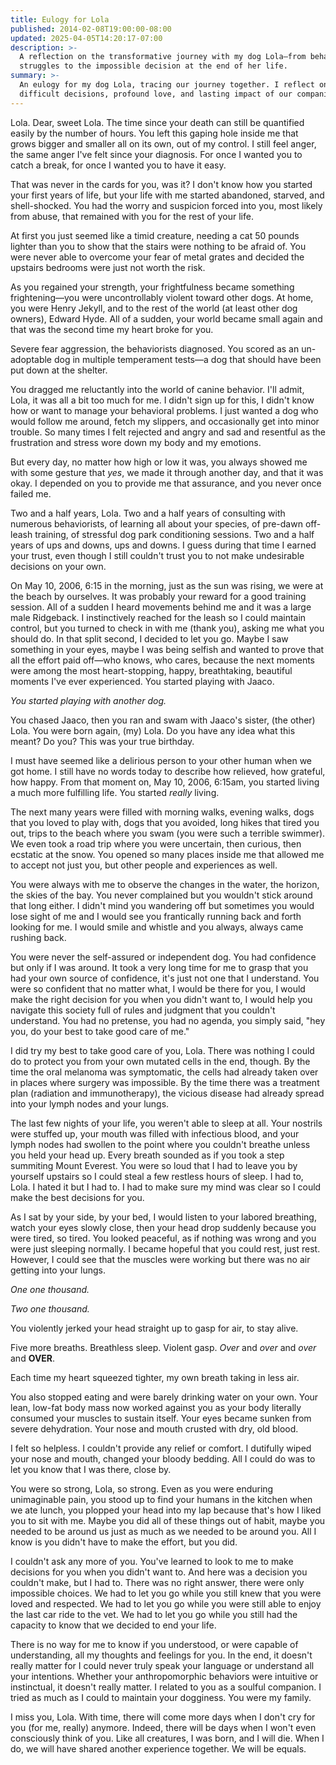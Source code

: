 ```yaml
---
title: Eulogy for Lola
published: 2014-02-08T19:00:00-08:00
updated: 2025-04-05T14:20:17-07:00
description: >-
  A reflection on the transformative journey with my dog Lola—from behavioral
  struggles to the impossible decision at the end of her life.
summary: >-
  An eulogy for my dog Lola, tracing our journey together. I reflect on the
  difficult decisions, profound love, and lasting impact of our companionship.
---
```


Lola. Dear, sweet Lola. The time since your death can still be quantified easily by the number of hours. You left this gaping hole inside me that grows bigger and smaller all on its own, out of my control. I still feel anger, the same anger I've felt since your diagnosis. For once I wanted you to catch a break, for once I wanted you to have it easy.

That was never in the cards for you, was it? I don't know how you started your first years of life, but your life with me started abandoned, starved, and shell-shocked. You had the worry and suspicion forced into you, most likely from abuse, that remained with you for the rest of your life.

At first you just seemed like a timid creature, needing a cat 50 pounds lighter than you to show that the stairs were nothing to be afraid of. You were never able to overcome your fear of metal grates and decided the upstairs bedrooms were just not worth the risk.

As you regained your strength, your frightfulness became something frightening—you were uncontrollably violent toward other dogs. At home, you were Henry Jekyll, and to the rest of the world (at least other dog owners), Edward Hyde. All of a sudden, your world became small again and that was the second time my heart broke for you.

Severe fear aggression, the behaviorists diagnosed. You scored as an un-adoptable dog in multiple temperament tests—a dog that should have been put down at the shelter.

You dragged me reluctantly into the world of canine behavior. I'll admit, Lola, it was all a bit too much for me. I didn't sign up for this, I didn't know how or want to manage your behavioral problems. I just wanted a dog who would follow me around, fetch my slippers, and occasionally get into minor trouble. So many times I felt rejected and angry and sad and resentful as the frustration and stress wore down my body and my emotions.

But every day, no matter how high or low it was, you always showed me with some gesture that _yes_, we made it through another day, and that it was okay. I depended on you to provide me that assurance, and you never once failed me.

Two and a half years, Lola. Two and a half years of consulting with numerous behaviorists, of learning all about your species, of pre-dawn off-leash training, of stressful dog park conditioning sessions. Two and a half years of ups and downs, ups and downs. I guess during that time I earned your trust, even though I still couldn't trust you to not make undesirable decisions on your own.

On May 10, 2006, 6:15 in the morning, just as the sun was rising, we were at the beach by ourselves. It was probably your reward for a good training session. All of a sudden I heard movements behind me and it was a large male Ridgeback. I instinctively reached for the leash so I could maintain control, but you turned to check in with me (thank you), asking me what you should do. In that split second, I decided to let you go. Maybe I saw something in your eyes, maybe I was being selfish and wanted to prove that all the effort paid off—who knows, who cares, because the next moments were among the most heart-stopping, happy, breathtaking, beautiful moments I've ever experienced. You started playing with Jaaco.

_You started playing with another dog._

You chased Jaaco, then you ran and swam with Jaaco's sister, (the other) Lola. You were born again, (my) Lola. Do you have any idea what this meant? Do you? This was your true birthday.

I must have seemed like a delirious person to your other human when we got home. I still have no words today to describe how relieved, how grateful, how happy. From that moment on, May 10, 2006, 6:15am, you started living a much more fulfilling life. You started _really_ living.

The next many years were filled with morning walks, evening walks, dogs that you loved to play with, dogs that you avoided, long hikes that tired you out, trips to the beach where you swam (you were such a terrible swimmer). We even took a road trip where you were uncertain, then curious, then ecstatic at the snow. You opened so many places inside me that allowed me to accept not just you, but other people and experiences as well.

You were always with me to observe the changes in the water, the horizon, the skies of the bay. You never complained but you wouldn't stick around that long either. I didn't mind you wandering off but sometimes you would lose sight of me and I would see you frantically running back and forth looking for me. I would smile and whistle and you always, always came rushing back.

You were never the self-assured or independent dog. You had confidence but only if I was around. It took a very long time for me to grasp that you had your own source of confidence, it's just not one that I understand. You were so confident that no matter what, I would be there for you, I would make the right decision for you when you didn't want to, I would help you navigate this society full of rules and judgment that you couldn't understand. You had no pretense, you had no agenda, you simply said, "hey you, do your best to take good care of me."

I did try my best to take good care of you, Lola. There was nothing I could do to protect you from your own mutated cells in the end, though. By the time the oral melanoma was symptomatic, the cells had already taken over in places where surgery was impossible. By the time there was a treatment plan (radiation and immunotherapy), the vicious disease had already spread into your lymph nodes and your lungs.

The last few nights of your life, you weren't able to sleep at all. Your nostrils were stuffed up, your mouth was filled with infectious blood, and your lymph nodes had swollen to the point where you couldn't breathe unless you held your head up. Every breath sounded as if you took a step summiting Mount Everest. You were so loud that I had to leave you by yourself upstairs so I could steal a few restless hours of sleep. I had to, Lola. I hated it but I had to. I had to make sure my mind was clear so I could make the best decisions for you.

As I sat by your side, by your bed, I would listen to your labored breathing, watch your eyes slowly close, then your head drop suddenly because you were tired, so tired. You looked peaceful, as if nothing was wrong and you were just sleeping normally. I became hopeful that you could rest, just rest. However, I could see that the muscles were working but there was no air getting into your lungs.

_One one thousand._

_Two one thousand._

You violently jerked your head straight up to gasp for air, to stay alive.

Five more breaths. Breathless sleep. Violent gasp. _Over_ and _over_ and _over_ and **OVER**.

Each time my heart squeezed tighter, my own breath taking in less air.

You also stopped eating and were barely drinking water on your own. Your lean, low-fat body mass now worked against you as your body literally consumed your muscles to sustain itself. Your eyes became sunken from severe dehydration. Your nose and mouth crusted with dry, old blood.

I felt so helpless. I couldn't provide any relief or comfort. I dutifully wiped your nose and mouth, changed your bloody bedding. All I could do was to let you know that I was there, close by.

You were so strong, Lola, so strong. Even as you were enduring unimaginable pain, you stood up to find your humans in the kitchen when we ate lunch, you plopped your head into my lap because that's how I liked you to sit with me. Maybe you did all of these things out of habit, maybe you needed to be around us just as much as we needed to be around you. All I know is you didn't have to make the effort, but you did.

I couldn't ask any more of you. You've learned to look to me to make decisions for you when you didn't want to. And here was a decision you couldn't make, but I had to. There was no right answer, there were only impossible choices. We had to let you go while you still knew that you were loved and respected. We had to let you go while you were still able to enjoy the last car ride to the vet. We had to let you go while you still had the capacity to know that we decided to end your life.

There is no way for me to know if you understood, or were capable of understanding, all my thoughts and feelings for you. In the end, it doesn't really matter for I could never truly speak your language or understand all your intentions. Whether your anthropomorphic behaviors were intuitive or instinctual, it doesn't really matter. I related to you as a soulful companion. I tried as much as I could to maintain your dogginess. You were my family.

I miss you, Lola. With time, there will come more days when I don't cry for you (for me, really) anymore. Indeed, there will be days when I won't even consciously think of you. Like all creatures, I was born, and I will die. When I do, we will have shared another experience together. We will be equals.
